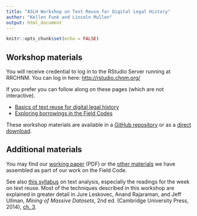 ```yaml
---
title: "ASLH Workshop on Text Reuse for Digital Legal History"
author: "Kellen Funk and Lincoln Mullen"
output: html_document
---
```


```r
knitr::opts_chunk$set(echo = FALSE)
```

## Workshop materials

You will receive credential to log in to the RStudio Server running at RRCHNM. You can log in here: [http://rstudio.chnm.org/](http://rstudio.chnm.org/)

If you prefer you can follow along on these pages (which are not interactive).

- [Basics of text reuse for digital legal history](01-basics.nb.html)
- [Exploring borrowings in the Field Codes](02-exploration.nb.html)

These workshop materials are available in a [GitHub repository](https://github.com/lmullen/aslh-workshop/) or as a [direct download](https://github.com/lmullen/aslh-workshop/archive/master.zip).

## Additional materials

You may find our [working paper](http://lmullen.github.io/civil-procedure-codes/talks/dh-working-group/Funk-Mullen.Migration-Field-Code.working-paper.pdf) (PDF) or the [other materials](http://lmullen.github.io/civil-procedure-codes/) we have assembled as part of our work on the Field Code.

See also [this syllabus](http://lincolnmullen.com/courses/text-analysis.2016/) on text analysis, especially the readings for the week on text reuse. Most of the techniques described in this workshop are explained in greater detail in Jure Leskovec, Anand Rajaraman, and Jeff Ullman, *Mining of Massive Datasets*, 2nd ed. (Cambridge University Press, 2014), [ch. 3](http://www.mmds.org/).
